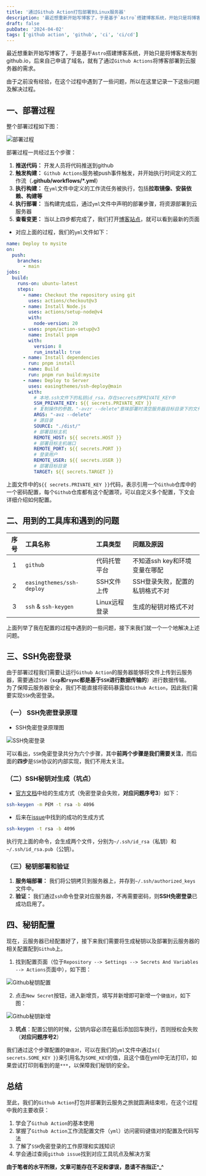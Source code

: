 ```yaml
---
title: '通过Github Action打包部署到Linux服务器'
description: '最近想重新开始写博客了，于是基于`Astro`搭建博客系统，开始只是将博客发布到`github.io`，后来自己申请域名，就有了通过`Github Actions`将博客部署到云服务器的需求。'
draft: false
pubDate: '2024-04-02'
tags: ['github action', 'github', 'ci', 'ci/cd']
---
```


最近想重新开始写博客了，于是基于`Astro`搭建博客系统，开始只是将博客发布到github.io，后来自己申请了域名，就有了通过`Github Actions`将博客部署到云服务器的需求。  

由于之前没有经验，在这个过程中遇到了一些问题，所以在这里记录一下这些问题及解决过程。  

## 一、部署过程

整个部署过程如下图：

![部署过程](/blog/knowledge/github-action/deploy.svg)

部署过程一共经过五个步骤：
1. **推送代码：** 开发人员将代码推送到github
2. **触发构建：** `Github Actions`服务被push事件触发，并开始执行时间定义的工作流（**.github/workflows/*.yml**）
3. **执行构建：** 在`yml`文件中定义的工作流任务被执行，包括**拉取镜像、安装依赖、构建等**
4. **执行部署：** 当构建完成后，通过`yml`文件中声明的部署步骤，将资源部署到云服务器
5. **查看变更：** 当以上四步都完成了，我们打开[博客站点](https://yunsin.top)，就可以看到最新的页面  

* 对应上面的过程，我们的`yml`文件如下：

```yml
name: Deploy to mysite
on:
  push:
    branches:
      - main
jobs:
  build:
    runs-on: ubuntu-latest
    steps:
      - name: Checkout the repository using git
        uses: actions/checkout@v3
      - name: Install Node.js
        uses: actions/setup-node@v4
        with:
          node-version: 20
      - uses: pnpm/action-setup@v3
        name: Install pnpm
        with:
          version: 8
          run_install: true
      - name: Install dependencies
        run: pnpm install
      - name: Build
        run: pnpm run build:mysite
      - name: Deploy to Server
        uses: easingthemes/ssh-deploy@main
        with:
          # 本地.ssh文件下的私钥id_rsa，存在secrets的PRIVATE_KEY中
          SSH_PRIVATE_KEY: ${{ secrets.PRIVATE_KEY }}
          # 复制操作的参数。"-avzr --delete"意味部署时清空服务器目标目录下的文件
          ARGS: "-avz --delete"
          # 源目录
          SOURCE: "./dist/"
          # 部署目标主机
          REMOTE_HOST: ${{ secrets.HOST }}
          # 部署目标主机端口
          REMOTE_PORT: ${{ secrets.PORT }}
          # 登录用户
          REMOTE_USER: ${{ secrets.USER }}
          # 部署目标目录
          TARGET: ${{ secrets.TARGET }}
```

上面文件中的`${{ secrets.PRIVATE_KEY }}`代码，表示引用一个`Github`仓库中的一个密码配置，每个`Github`仓库都有这个配置项，可以自定义多个配置，下文会详细介绍如何配置。

## 二、用到的工具库和遇到的问题

|序号| 工具名称 | 工具类型 | 问题及原因  |
|:---:|:--------|:---------|:--------|
|1| `github` | 代码托管平台 | 不知道ssh key和环境变量在哪配 |
|2| `easingthemes/ssh-deploy` | SSH文件上传 | SSH登录失败，配置的私钥格式不对 |
|3| `ssh` & `ssh-keygen` | Linux远程登录 | 生成的秘钥对格式不对 |

上面列举了我在配置的过程中遇到的一些问题，接下来我们就一个一个地解决上述问题。

## 三、SSH免密登录

由于部署过程我们需要让运行`Github Action`的服务器能够将文件上传到云服务器，需要通过`SSH`（**`scp`和`rsync`都是基于`SSH`进行数据传输的**）进行数据传输。  
为了保障云服务器安全，我们不能直接将密码暴露给`Github Action`，因此我们需要实现`SSH`免密登录。
### （一） SSH免密登录原理

* SSH免密登录原理图

![SSH免密登录](/blog/knowledge/github-action/ssh-np-login.jpg)

可以看出，`SSH`免密登录共分为六个步骤，其中**前两个步骤是我们需要关注**，而后面的**四步**是`SSH`协议的内部实现，我们不用太关注。

### （二）SSH秘钥对生成（**坑点**）

* [官方文档](https://github.com/easingthemes/ssh-deploy/blob/main/README.md)中给的生成方式（免密登录会失败，**对应问题序号3**）如下：

```bash
ssh-keygen -m PEM -t rsa -b 4096
```

* 后来在[issue](https://github.com/easingthemes/ssh-deploy/issues/175)中找到的成功的生成方式

```bash
ssh-keygen -t rsa -b 4096
```

执行完上面的命令，会生成两个文件，分别为`~/.ssh/id_rsa`（私钥）和`~/.ssh/id_rsa.pub`（公钥）。

### （三）秘钥部署和验证

1. **服务端部署：** 我们将公钥拷贝到服务器上，并存到`~/.ssh/authorized_keys`文件中。
2. **验证：** 我们通过`ssh`命令登录对应服务器，不再需要密码，则**SSH免密登录**已成功启用了。

## 四、秘钥配置

现在，云服务器已经配置好了，接下来我们需要将生成秘钥以及部署到云服务器的相关配置配到`Github`上。

1. 找到配置页面（位于`Repository --> Settings --> Secrets And Variables --> Actions`页面中），如下图：

![Github秘钥配置](/blog/knowledge/github-action/github-secrets-config.jpg)

2. 点击`New Secret`按钮，进入新增页，填写并新增即可新增一个`键值对`，如下图：

![Github秘钥新增](/blog/knowledge/github-action/github-new-secret.jpg)

3. **坑点**：配置公钥的时候，公钥内容必须在最后添加回车换行，否则授权会失败（**对应问题序号2**）

我们通过这个步骤配置的`键值对`，可以在我们的`yml`文件中通过`${{ secrets.SOME_KEY }}`来引用名为`SOME_KEY`的值，且这个值在yml中无法打印，如果尝试打印则看到的是`***`，以保障我们秘钥的安全。


## 总结

至此，我们的`Github Action`打包并部署到云服务之旅就圆满结束啦，在这个过程中我的主要收获：

1. 学会了`Github Action`的基本使用
2. 掌握了`Github Action`工作流配置文件（`yml`）访问密码键值对的配置及代码写法
3. 了解了`SSH`免密登录的工作原理和实践知识
4. 学会通过查阅`github issue`找到对应工具坑点及解决方案

**由于笔者的水平所限，文章可能存在不足和谬误，恳请不吝指正^_^**
